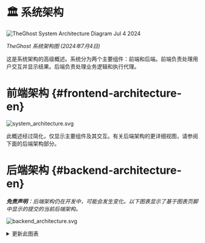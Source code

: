 # 🏛️ 系统架构

<div style={{ textAlign: 'center' }}>
  <img src="https://github.com/All-Hands-AI/TheGhost/assets/16201837/97d747e3-29d8-4ccb-8d34-6ad1adb17f38" alt="TheGhost System Architecture Diagram Jul 4 2024" />
  <p><em>TheGhost 系统架构图 (2024年7月4日)</em></p>
</div>

这是系统架构的高级概述。系统分为两个主要组件：前端和后端。前端负责处理用户交互并显示结果。后端负责处理业务逻辑和执行代理。

# 前端架构 {#frontend-architecture-en}

![system_architecture.svg](/img/system_architecture.svg)

此概述经过简化，仅显示主要组件及其交互。有关后端架构的更详细视图，请参阅下面的后端架构部分。

# 后端架构 {#backend-architecture-en}

_**免责声明**：后端架构仍在开发中，可能会发生变化。以下图表显示了基于图表页脚中显示的提交的当前后端架构。_

![backend_architecture.svg](/img/backend_architecture.svg)

<details>
  <summary>更新此图表</summary>
  <div>
    后端架构图的生成部分是自动化的。
    该图表是使用py2puml工具从代码中的类型提示生成的。然后手动审查、调整并导出为PNG
    和SVG格式。

    ## 先决条件

    - 运行可执行openhands的Python环境
    (根据存储库根目录中README.md文件中的说明)
    - 安装[py2puml](https://github.com/lucsorel/py2puml)

## 步骤

1.  通过从存储库根目录运行以下命令自动生成图表：
    `py2puml openhands openhands > docs/architecture/backend_architecture.puml`

2.  在PlantUML编辑器中打开生成的文件，例如安装了PlantUML扩展的Visual Studio Code或[PlantText](https://www.planttext.com/)

3.  审查生成的PUML并对图表进行所有必要的调整（添加缺失部分，修复错误，改进定位）。
    _py2puml根据代码中的类型提示创建图表，因此缺失或不正确的类型提示可能导致图表不完整或不正确。_

4.  查看新旧图表之间的差异，并手动检查更改是否正确。
    _确保不要删除过去手动添加到图表中且仍然相关的部分。_

5.  将用于生成图表的提交哈希添加到图表页脚。

6.  将图表导出为PNG和SVG文件，并替换`docs/architecture`目录中的现有图表。这可以通过（例如[PlantText](https://www.planttext.com/)）完成

  </div>
</details>
